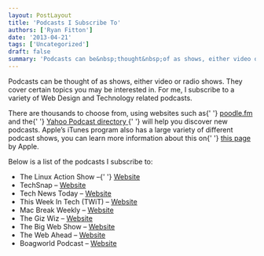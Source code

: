 ```yaml
---
layout: PostLayout
title: 'Podcasts I Subscribe To'
authors: ['Ryan Fitton']
date: '2013-04-21'
tags: ['Uncategorized']
draft: false
summary: 'Podcasts can be&nbsp;thought&nbsp;of as shows, either video or radio shows. They cover certain topics you may be interested in. For me, I&nbsp;subscribe&nbsp;to a variety of Web Design and Technology related podcasts. There are thousands to choose from, using websites such as poodle.fm&nbsp;and the Yahoo Podcast directory&nbsp;will help you discover new podcasts. Apple&amp;#8217;s iTunes program also [&amp;hellip;]'
---
```


<p>
  Podcasts can be thought of as shows, either video or radio shows. They cover certain topics you
  may be interested in. For me, I subscribe to a variety of Web Design and Technology related
  podcasts.
</p>
<p>
  There are thousands to choose from, using websites such as{' '}
  <a href="http://poodle.fm/">poodle.fm</a> and the{' '}
  <a href="http://dir.yahoo.com/news_and_media/internet_broadcasts/podcasting_and_audioblogging/directories/">
    Yahoo Podcast directory
  </a>{' '}
  will help you discover new podcasts. Apple&#8217;s iTunes program also has a large variety of
  different podcast shows, you can learn more information about this on{' '}
  <a href="http://www.apple.com/uk/itunes/podcasts/">this page</a> by Apple.
</p>
<p>Below is a list of the podcasts I subscribe to:</p>
<ul>
  <li>
    The Linux Action Show &#8211;{' '}
    <a href="http://www.jupiterbroadcasting.com/show/linuxactionshow/">Website</a>
  </li>
  <li>
    TechSnap &#8211; <a href="http://www.jupiterbroadcasting.com/show/techsnap/">Website</a>
  </li>
  <li>
    Tech News Today &#8211; <a href="http://twit.tv/show/tech-news-today/">Website</a>
  </li>
  <li>
    This Week In Tech (TWiT) &#8211; <a href="http://twit.tv/show/this-week-in-tech/">Website</a>
  </li>
  <li>
    Mac Break Weekly &#8211; <a href="http://twit.tv/show/macbreak-weekly/">Website</a>
  </li>
  <li>
    The Giz Wiz &#8211; <a href="http://twit.tv/show/weekly-daily-giz-wiz/">Website</a>
  </li>
  <li>
    The Big Web Show &#8211; <a href="http://5by5.tv/bigwebshow">Website</a>
  </li>
  <li>
    The Web Ahead &#8211; <a href="http://5by5.tv/webahead">Website</a>
  </li>
  <li>
    Boagworld Podcast &#8211; <a href="http://boagworld.com/show/">Website</a>
  </li>
</ul>
